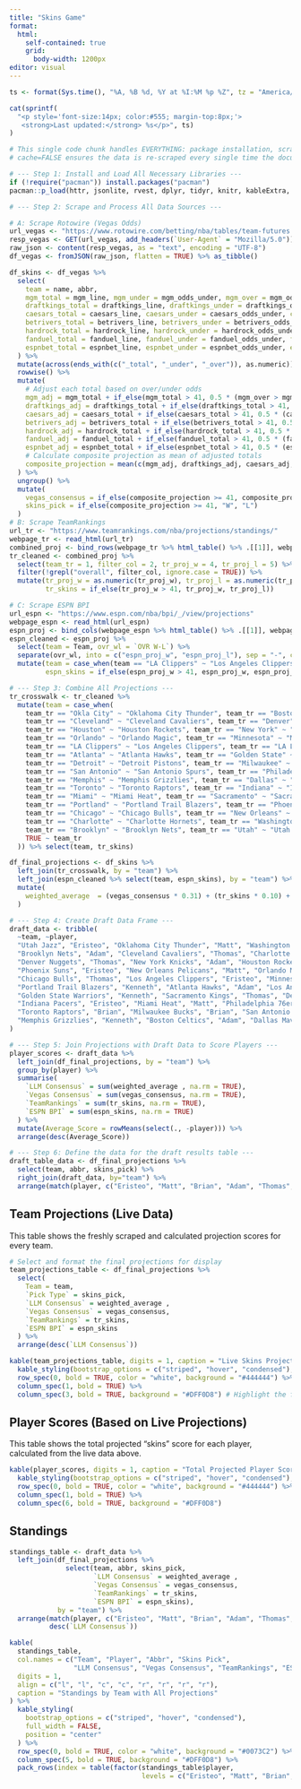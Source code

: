 ---
title: "Skins Game"
format: 
  html:
    self-contained: true
    grid:
      body-width: 1200px
editor: visual
---

```{r timestamp, echo=FALSE, results='asis'}
ts <- format(Sys.time(), "%A, %B %d, %Y at %I:%M %p %Z", tz = "America/Chicago")

cat(sprintf(
  "<p style='font-size:14px; color:#555; margin-top:8px;'>
   <strong>Last updated:</strong> %s</p>", ts)
)
```

```{r main-processing, echo=FALSE, message=FALSE, warning=FALSE, cache=FALSE}
# This single code chunk handles EVERYTHING: package installation, scraping, processing, and table creation.
# cache=FALSE ensures the data is re-scraped every single time the document is rendered.

# --- Step 1: Install and Load All Necessary Libraries ---
if (!require("pacman")) install.packages("pacman")
pacman::p_load(httr, jsonlite, rvest, dplyr, tidyr, knitr, kableExtra, tibble)

# --- Step 2: Scrape and Process All Data Sources ---

# A: Scrape Rotowire (Vegas Odds)
url_vegas <- "https://www.rotowire.com/betting/nba/tables/team-futures.php?future=Win%20Totals"
resp_vegas <- GET(url_vegas, add_headers(`User-Agent` = "Mozilla/5.0"))
raw_json <- content(resp_vegas, as = "text", encoding = "UTF-8")
df_vegas <- fromJSON(raw_json, flatten = TRUE) %>% as_tibble()

df_skins <- df_vegas %>%
  select(
    team = name, abbr,
    mgm_total = mgm_line, mgm_under = mgm_odds_under, mgm_over = mgm_odds,
    draftkings_total = draftkings_line, draftkings_under = draftkings_odds_under, draftkings_over = draftkings_odds,
    caesars_total = caesars_line, caesars_under = caesars_odds_under, caesars_over = caesars_odds,
    betrivers_total = betrivers_line, betrivers_under = betrivers_odds_under, betrivers_over = betrivers_odds,
    hardrock_total = hardrock_line, hardrock_under = hardrock_odds_under, hardrock_over = hardrock_odds,
    fanduel_total = fanduel_line, fanduel_under = fanduel_odds_under, fanduel_over = fanduel_odds,
    espnbet_total = espnbet_line, espnbet_under = espnbet_odds_under, espnbet_over = espnbet_odds
  ) %>%
  mutate(across(ends_with(c("_total", "_under", "_over")), as.numeric)) %>%
  rowwise() %>%
  mutate(
    # Adjust each total based on over/under odds
    mgm_adj = mgm_total + if_else(mgm_total > 41, 0.5 * (mgm_over > mgm_under), -0.5 * (mgm_under > mgm_over)),
    draftkings_adj = draftkings_total + if_else(draftkings_total > 41, 0.5 * (draftkings_over > draftkings_under), -0.5 * (draftkings_under > draftkings_over)),
    caesars_adj = caesars_total + if_else(caesars_total > 41, 0.5 * (caesars_over > caesars_under), -0.5 * (caesars_under > caesars_over)),
    betrivers_adj = betrivers_total + if_else(betrivers_total > 41, 0.5 * (betrivers_over > betrivers_under), -0.5 * (betrivers_under > betrivers_over)),
    hardrock_adj = hardrock_total + if_else(hardrock_total > 41, 0.5 * (hardrock_over > hardrock_under), -0.5 * (hardrock_under > hardrock_over)),
    fanduel_adj = fanduel_total + if_else(fanduel_total > 41, 0.5 * (fanduel_over > fanduel_under), -0.5 * (fanduel_under > fanduel_over)),
    espnbet_adj = espnbet_total + if_else(espnbet_total > 41, 0.5 * (espnbet_over > espnbet_under), -0.5 * (espnbet_under > espnbet_over)),
    # Calculate composite projection as mean of adjusted totals
    composite_projection = mean(c(mgm_adj, draftkings_adj, caesars_adj, betrivers_adj, hardrock_adj, fanduel_adj, espnbet_adj), na.rm = TRUE)
  ) %>%
  ungroup() %>%
  mutate(
    vegas_consensus = if_else(composite_projection >= 41, composite_projection, 82 - composite_projection),
    skins_pick = if_else(composite_projection >= 41, "W", "L")
  )
# B: Scrape TeamRankings
url_tr <- "https://www.teamrankings.com/nba/projections/standings/"
webpage_tr <- read_html(url_tr)
combined_proj <- bind_rows(webpage_tr %>% html_table() %>% .[[1]], webpage_tr %>% html_table() %>% .[[2]])
tr_cleaned <- combined_proj %>%
  select(team_tr = 1, filter_col = 2, tr_proj_w = 4, tr_proj_l = 5) %>%
  filter(!grepl("overall", filter_col, ignore.case = TRUE)) %>%
  mutate(tr_proj_w = as.numeric(tr_proj_w), tr_proj_l = as.numeric(tr_proj_l),
         tr_skins = if_else(tr_proj_w > 41, tr_proj_w, tr_proj_l))

# C: Scrape ESPN BPI
url_espn <- "https://www.espn.com/nba/bpi/_/view/projections"
webpage_espn <- read_html(url_espn)
espn_proj <- bind_cols(webpage_espn %>% html_table() %>% .[[1]], webpage_espn %>% html_table() %>% .[[2]])
espn_cleaned <- espn_proj %>%
  select(team = Team, ovr_wl = `OVR W-L`) %>%
  separate(ovr_wl, into = c("espn_proj_w", "espn_proj_l"), sep = "-", convert = TRUE) %>%
  mutate(team = case_when(team == "LA Clippers" ~ "Los Angeles Clippers", TRUE ~ team),
         espn_skins = if_else(espn_proj_w > 41, espn_proj_w, espn_proj_l))

# --- Step 3: Combine All Projections ---
tr_crosswalk <- tr_cleaned %>%
  mutate(team = case_when(
    team_tr == "Okla City" ~ "Oklahoma City Thunder", team_tr == "Boston" ~ "Boston Celtics",
    team_tr == "Cleveland" ~ "Cleveland Cavaliers", team_tr == "Denver" ~ "Denver Nuggets",
    team_tr == "Houston" ~ "Houston Rockets", team_tr == "New York" ~ "New York Knicks",
    team_tr == "Orlando" ~ "Orlando Magic", team_tr == "Minnesota" ~ "Minnesota Timberwolves",
    team_tr == "LA Clippers" ~ "Los Angeles Clippers", team_tr == "LA Lakers" ~ "Los Angeles Lakers",
    team_tr == "Atlanta" ~ "Atlanta Hawks", team_tr == "Golden State" ~ "Golden State Warriors",
    team_tr == "Detroit" ~ "Detroit Pistons", team_tr == "Milwaukee" ~ "Milwaukee Bucks",
    team_tr == "San Antonio" ~ "San Antonio Spurs", team_tr == "Philadelphia" ~ "Philadelphia 76ers",
    team_tr == "Memphis" ~ "Memphis Grizzlies", team_tr == "Dallas" ~ "Dallas Mavericks",
    team_tr == "Toronto" ~ "Toronto Raptors", team_tr == "Indiana" ~ "Indiana Pacers",
    team_tr == "Miami" ~ "Miami Heat", team_tr == "Sacramento" ~ "Sacramento Kings",
    team_tr == "Portland" ~ "Portland Trail Blazers", team_tr == "Phoenix" ~ "Phoenix Suns",
    team_tr == "Chicago" ~ "Chicago Bulls", team_tr == "New Orleans" ~ "New Orleans Pelicans",
    team_tr == "Charlotte" ~ "Charlotte Hornets", team_tr == "Washington" ~ "Washington Wizards",
    team_tr == "Brooklyn" ~ "Brooklyn Nets", team_tr == "Utah" ~ "Utah Jazz",
    TRUE ~ team_tr
  )) %>% select(team, tr_skins)

df_final_projections <- df_skins %>%
  left_join(tr_crosswalk, by = "team") %>%
  left_join(espn_cleaned %>% select(team, espn_skins), by = "team") %>%
  mutate(
    weighted_average  = (vegas_consensus * 0.31) + (tr_skins * 0.10) + (espn_skins * 0.59)
  )

# --- Step 4: Create Draft Data Frame ---
draft_data <- tribble(
  ~team, ~player,
  "Utah Jazz", "Eristeo", "Oklahoma City Thunder", "Matt", "Washington Wizards", "Brian",
  "Brooklyn Nets", "Adam", "Cleveland Cavaliers", "Thomas", "Charlotte Hornets", "Brian",
  "Denver Nuggets", "Thomas", "New York Knicks", "Adam", "Houston Rockets", "Kenneth",
  "Phoenix Suns", "Eristeo", "New Orleans Pelicans", "Matt", "Orlando Magic", "Kenneth",
  "Chicago Bulls", "Thomas", "Los Angeles Clippers", "Eristeo", "Minnesota Timberwolves", "Matt",
  "Portland Trail Blazers", "Kenneth", "Atlanta Hawks", "Adam", "Los Angeles Lakers", "Adam",
  "Golden State Warriors", "Kenneth", "Sacramento Kings", "Thomas", "Detroit Pistons", "Brian",
  "Indiana Pacers", "Eristeo", "Miami Heat", "Matt", "Philadelphia 76ers", "Matt",
  "Toronto Raptors", "Brian", "Milwaukee Bucks", "Brian", "San Antonio Spurs", "Eristeo",
  "Memphis Grizzlies", "Kenneth", "Boston Celtics", "Adam", "Dallas Mavericks", "Thomas"
)

# --- Step 5: Join Projections with Draft Data to Score Players ---
player_scores <- draft_data %>%
  left_join(df_final_projections, by = "team") %>%
  group_by(player) %>%
  summarise(
    `LLM Consensus` = sum(weighted_average , na.rm = TRUE),
    `Vegas Consensus` = sum(vegas_consensus, na.rm = TRUE),
    `TeamRankings` = sum(tr_skins, na.rm = TRUE),
    `ESPN BPI` = sum(espn_skins, na.rm = TRUE)
  ) %>%
  mutate(Average_Score = rowMeans(select(., -player))) %>%
  arrange(desc(Average_Score))

# --- Step 6: Define the data for the draft results table ---
draft_table_data <- df_final_projections %>% 
  select(team, abbr, skins_pick) %>%
  right_join(draft_data, by="team") %>%
  arrange(match(player, c("Eristeo", "Matt", "Brian", "Adam", "Thomas", "Kenneth")))
```

## Team Projections (Live Data)

This table shows the freshly scraped and calculated projection scores for every team.

```{r team-projections, echo=FALSE}
# Select and format the final projections for display
team_projections_table <- df_final_projections %>%
  select(
    Team = team,
    `Pick Type` = skins_pick,
    `LLM Consensus` = weighted_average ,
    `Vegas Consensus` = vegas_consensus,
    `TeamRankings` = tr_skins,
    `ESPN BPI` = espn_skins
  ) %>%
  arrange(desc(`LLM Consensus`))

kable(team_projections_table, digits = 1, caption = "Live Skins Projections by Team") %>%
  kable_styling(bootstrap_options = c("striped", "hover", "condensed"), full_width = FALSE, position = "center") %>%
  row_spec(0, bold = TRUE, color = "white", background = "#444444") %>%
  column_spec(1, bold = TRUE) %>%
  column_spec(3, bold = TRUE, background = "#DFF0D8") # Highlight the final consensus
```

## Player Scores (Based on Live Projections)

This table shows the total projected "skins" score for each player, calculated from the live data above.

```{r player-scores, echo=FALSE}
kable(player_scores, digits = 1, caption = "Total Projected Player Scores") %>%
  kable_styling(bootstrap_options = c("striped", "hover", "condensed"), full_width = FALSE, position = "center") %>%
  row_spec(0, bold = TRUE, color = "white", background = "#444444") %>%
  column_spec(1, bold = TRUE) %>%
  column_spec(6, bold = TRUE, background = "#DFF0D8")
```

## Standings

```{r draft-results, echo=FALSE}
standings_table <- draft_data %>%
  left_join(df_final_projections %>% 
              select(team, abbr, skins_pick,
                     `LLM Consensus` = weighted_average ,
                     `Vegas Consensus` = vegas_consensus,
                     `TeamRankings` = tr_skins,
                     `ESPN BPI` = espn_skins),
            by = "team") %>%
  arrange(match(player, c("Eristeo", "Matt", "Brian", "Adam", "Thomas", "Kenneth")),
          desc(`LLM Consensus`))

kable(
  standings_table,
  col.names = c("Team", "Player", "Abbr", "Skins Pick", 
                "LLM Consensus", "Vegas Consensus", "TeamRankings", "ESPN BPI"),
  digits = 1,
  align = c("l", "l", "c", "c", "r", "r", "r", "r"),
  caption = "Standings by Team with All Projections"
) %>%
  kable_styling(
    bootstrap_options = c("striped", "hover", "condensed"),
    full_width = FALSE,
    position = "center"
  ) %>%
  row_spec(0, bold = TRUE, color = "white", background = "#0073C2") %>%
  column_spec(5, bold = TRUE, background = "#DFF0D8") %>%
  pack_rows(index = table(factor(standings_table$player,
                                 levels = c("Eristeo", "Matt", "Brian", "Adam", "Thomas", "Kenneth"))))

```
